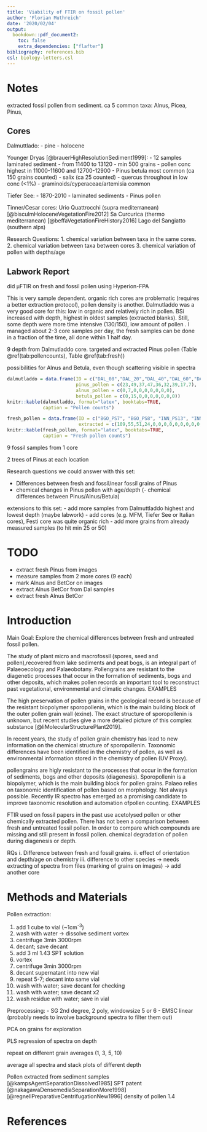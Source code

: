 ```yaml
---
title: 'Viability of FTIR on fossil pollen'
author: 'Florian Muthreich'
date: '2020/02/04'
output:
  bookdown::pdf_document2:
    toc: false
    extra_dependencies: ["flafter"]
bibliography: references.bib
csl: biology-letters.csl
---
```


# Notes
extracted fossil pollen from sediment.
ca 5 common taxa: Alnus, Picea, Pinus,

## Cores
Dalmuttlado:
- pine
- holocene

Younger Dryas [@brauerHighResolutionSediment1999]:
- 12 samples laminated sediment
- from  11400 to 13120
- min 500 grains
- pollen conc highest in 11000-11600 and 12700-12900
- Pinus betula most common (ca 150 grains counted)
- salix (ca 25 counted)
- quercus throughout in low conc (<1%)
- graminoids/cyperaceae/artemisia common

Tiefer See:
- 1870-2010
- laminated sediments
- Pinus pollen

Tinner/Cesar cores:
Urio Quattrocchi (supra mediterranean) [@bisculmHoloceneVegetationFire2012]
Sa Curcurica (thermo mediterranean) [@beffaVegetationFireHistory2016]
Lago del Sangiatto (southern alps)



Research Questions:
1. chemical variation between taxa in the same cores.
2. chemical variation between taxa between cores 
3. chemical variation of pollen with depths/age

## Labwork Report

did µFTIR on fresh and fossil pollen using Hyperion-FPA

This is very sample dependent.
organic rich cores are problematic (requires a better extraction protocol), pollen density is another.
Dalmutladdo was a very good core for this: low in organic and relatively rich in pollen.
BSi increased with depth, highest in oldest samples (extracted blanks).
Still, some depth were more time intensive (130/150), low amount of pollen .
I managed about 2-3 core samples per day, the fresh samples can be done in a fraction of the time, all done within 1 half day.

9 depth from Dalmutladdo core. targeted and extracted Pinus pollen (Table \@ref(tab:pollencounts), Table \@ref(tab:fresh))

possibilities for Alnus and Betula, even though scattering visible in spectra 

```r
dalmutladdo = data.frame(ID = c("DAL_08","DAL_20","DAL_40","DAL_60","DAL_90", "DAL_110","DAL_130","DAL_140","DAL_150"),
                         pinus_pollen = c(23,49,37,47,36,32,39,17,7),
                         alnus_pollen = c(0,7,0,0,0,0,0,0,0),
                         betula_pollen = c(0,15,0,0,0,0,0,0,0))
knitr::kable(dalmutladdo, format="latex", booktabs=TRUE,
             caption = "Pollen counts")
```

```r
fresh_pollen = data.frame(ID = c("BGO_PS7", "BGO_PS8", "INN_PS13", "INN_PS19A","NMBU_Pin_syl_14E1", "NMBU_Pin_syl_14H1", "NMBU_Aln_glu_14E1", "NMBU_Aln_glu_14J1", "NMBU_Aln_inc_14B1", "NMBU_Aln_inc_14G1", "NMBU_Bet_pub_14A1", "NMBU_Bet_pub_14B1", "NMBU_Cor_ave_14B1", "NMBU_Cor_ave_14C1"),
                          extracted = c(109,55,51,24,0,0,0,0,0,0,0,0,0,0))
knitr::kable(fresh_pollen, format="latex", booktabs=TRUE,
             caption = "Fresh pollen counts")
```

9 fossil samples from 1 core

2 trees of Pinus at each location

Research questions we could answer with this set:

- Differences between fresh and fossil/near fossil grains of Pinus
- chemical changes in Pinus pollen with age/depth
(- chemical differences between Pinus/Alnus/Betula)

extensions to this set:
- add more samples from Dalmuttladdo highest and lowest depth (maybe labwork)
- add cores (e.g. MFM, Tiefer See or Italian cores), Festi core was quite organic rich
- add more grains from already measured samples (to hit min 25 or 50)

# TODO

- extract fresh Pinus from images
- measure samples from 2 more cores (9 each)
- mark Alnus and BetCor on images
- extract Alnus BetCor from Dal samples
- extract fresh Alnus BetCor

# Introduction

Main Goal: Explore the chemical differences between fresh and untreated fossil pollen.

The study of plant micro and macrofossil (spores, seed and pollen),recovered from lake sediments and peat bogs, is an integral part of Palaeoecology and Palaeobotany.
Pollengrains are resistant to the diagenetic processes that occur in the formation of sediments, bogs and other deposits, which makes pollen records 
an important tool to reconstruct past vegetational, environmental and climatic changes. 
EXAMPLES

The high preservation of pollen grains in the geological record is because of the resistant biopolymer sporopollenin, which is the main building block of the outer pollen grain wall (exine).
The exact structure of sporopollenin is unknown, but recent studies give a more detailed picture of this complex substance [@liMolecularStructurePlant2019]. 


In recent years, the study of pollen grain chemistry has lead to new information on the chemical structure of sporopollenin.
Taxonomic differences have been identified in the chemistry of pollen, as well as environmental information stored in the chemistry of pollen (UV Proxy). 


pollengrains are higly resistant to the processes that occur in the formation of sediments, bogs and other deposits (diagenesis).
Sporopollenin is a biopolymer, which is the main building block for pollen grains. 
Palaeo relies on taxonomic identification of pollen based on morphology.
Not always possible.
Recently IR spectro has emerged as a promising candidate to improve taxonomic resolution and automation ofpollen counting.
EXAMPLES


FTIR used on fossil papers in the past use acetolysed pollen or other chemically extracted pollen. 
There has not been a comparison between fresh and untreated fossil pollen.
In order to compare which compounds are missing and still present in fossil pollen.
chemical degradation of pollen during diagenesis or depth.


RQs
i. Difference between fresh and fossil grains.
ii. effect of orientation and depth/age on chemistry
iii. difference to other species
    -> needs extracting of spectra from files (marking of grains on images)
    -> add another core
    

# Methods and Materials

Pollen extraction:

1. add 1 cube to vial (~1cm^-3^)
2. wash with water -> dissolve sediment vortex
3. centrifuge 3min 3000rpm
4. decant; save decant
5. add 3 ml 1.43 SPT solution
6. vortex
7. centrifuge 3min 3000rpm
8. decant supernatant into new vial
9. repeat 5-7; decant into same vial
10. wash with water; save decant for checking
11. wash with water; save decant x2
12. wash residue with water; save in vial

Preprocessing:
- SG 2nd degree, 2 poly, windowsize 5 or 6
- EMSC linear (probably needs to involve background spectra to filter them out)

PCA on grains for exploration

PLS regression of spectra on depth

repeat on different grain averages (1, 3, 5, 10)

average all spectra and stack plots of different depth

Pollen extracted from sediment samples 
[@kampsAgentSeparationDissolved1985] SPT patent
[@nakagawaDensemediaSeparationMore1998] 
[@regnellPreparativeCentrifugationNew1996] density of pollen 1.4


# References
